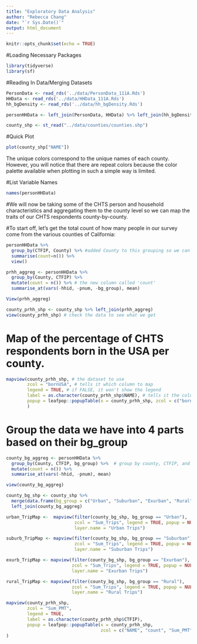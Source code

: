 ```yaml
---
title: "Exploratory Data Analysis"
author: "Rebecca Chang"
date: "`r Sys.Date()`"
output: html_document
---
```


```r
knitr::opts_chunk$set(echo = TRUE)
```

#Loading Necessary Packages
```r
library(tidyverse)
library(sf)

```
#Reading In Data/Merging Datasets
```r
PersonData <- read_rds('../data/PersonData_111A.Rds')
HHData <- read_rds('../data/HHData_111A.Rds')
hh_bgDensity <- read_rds('../data/hh_bgDensity.Rds')

personHHData <- left_join(PersonData, HHData) %>% left_join(hh_bgDensity)

county_shp <- st_read("../data/counties/counties.shp")
```
#Quick Plot
```r
plot(county_shp["NAME"])
```
The unique colors correspond to the unique names of each county. However, you will notice that there are repeat colors because the color palette available when plotting in such a simple way is limited.


#List Variable Names
```r
names(personHHData)
```
#We will now be taking some of the CHTS person and household characteristics and aggregating them to the county level so we can map the traits of our CHTS respondents county-by-county.

#To start off, let’s get the total count of how many people in our survey come from the various counties of California:
```r
personHHData %>% 
  group_by(CTFIP, County) %>% #added County to this grouping so we can see the county names
  summarise(count=n()) %>% 
  view()
```

```r
prhh_aggreg <- personHHData %>% 
  group_by(County, CTFIP) %>%
  mutate(count = n()) %>% # the new column called 'count'
  summarise_at(vars(-hhid, -pnum, -bg_group), mean)

View(prhh_aggreg)
```

```r
county_prhh_shp <- county_shp %>% left_join(prhh_aggreg)
view(county_prhh_shp) # check the data to see what we get
```


# Map of the percentage of CHTS respondents born in the USA per county.

```r
mapview(county_prhh_shp, # the dataset to use 
        zcol = "bornUSA", # tells it which column to map
        legend = TRUE, # if FALSE, it won't show the legend 
        label = as.character(county_prhh_shp$NAME), # tells it the column whose value you want to appear when you hover over a shape with your mouse
        popup = leafpop::popupTable(x = county_prhh_shp, zcol = c("bornUSA", "count"))  # determines what is included in the popup window when you click on a shape
        )
```

# Group the data we have into 4 parts based on their bg_group
```r
county_bg_aggreg <- personHHData %>% 
  group_by(County, CTFIP, bg_group) %>%  # group by county, CTFIP, and also bg_group
  mutate(count = n()) %>% 
  summarise_at(vars(-hhid, -pnum), mean)

view(county_bg_aggreg)

county_bg_shp <- county_shp %>% 
  merge(data.frame(bg_group = c("Urban", "Suburban", "Exurban", "Rural"))) %>% 
  left_join(county_bg_aggreg)
```


```r
urban_TripMap <-  mapview(filter(county_bg_shp, bg_group == "Urban"),
                          zcol = "Sum_Trips", legend = TRUE, popup = NULL,
                          layer.name = "Urban Trips")

suburb_TripMap <- mapview(filter(county_bg_shp, bg_group == "Suburban"),
                          zcol = "Sum_Trips", legend = TRUE, popup = NULL,
                          layer.name = "Suburban Trips")

exurb_TripMap <- mapview(filter(county_bg_shp, bg_group == "Exurban"),
                         zcol = "Sum_Trips", legend = TRUE, popup = NULL,
                         layer.name = "Exurban Trips")

rural_TripMap <- mapview(filter(county_bg_shp, bg_group == "Rural"),
                         zcol = "Sum_Trips", legend = TRUE, popup = NULL,
                         layer.name = "Rural Trips")
```



```r
mapview(county_prhh_shp, 
        zcol = "Sum_PMT", 
        legend = TRUE, 
        label = as.character(county_prhh_shp$CTFIP), 
        popup = leafpop::popupTable(x = county_prhh_shp, 
                                    zcol = c("NAME", "count", "Sum_PMT"))  
)
```

